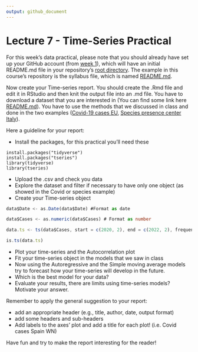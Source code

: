 ```yaml
---
output: github_document
---
```


# Lecture 7 - Time-Series Practical

For this week's data practical, please note that you should already have set up your GitHub account (from [week 1](../1_introduction/README.md)), which will have an initial README.md file in your repository's [root directory](https://en.wikipedia.org/wiki/Root_directory). The example in this course's repository is the syllabus file, which is named [README.md](../README.md).

Now create your Time-series report. You should create the .Rmd file and edit it in RStudio and then knit the output file into an .md file. You have to download a dataset that you are interested in (You can find some link here [README.md](../7_data_modelling/Datasets/README.md)). You have to use the methods that we discussed in class and done in the two examples ([Covid-19 cases EU](../7_data_modelling/Datasets/Covid_19_cases_EU.csv), [Species presence center Italy](../7_data_modelling/Datasets/Species_Individuals_center_Italy.csv)).

Here a guideline for your report:

* Install the packages, for this practical you'll need these

```setup
install.packages("tidyverse")
install.packages("tseries")
library(tidyverse)
library(tseries)
```

* Upload the .csv and check you data
* Explore the dataset and filter if necessary to have only one object (as showed in the Covid or species example)
* Create your Time-series object

```Ts
data$Date <- as.Date(data$Date) #Format as date

data$Cases <- as.numeric(data$Cases) # Format as number

data.ts <- ts(data$Cases, start = c(2020, 2), end = c(2022, 2), frequency = 365)

is.ts(data.ts)
```

* Plot your time-series and the Autocorrelation plot
* Fit your time-series object in the models that we saw in class
* Now using the Autoregressive and the Simple moving average models try to forecast how your time-series will develop in the future.
* Which is the best model for your data?
* Evaluate your results, there are limits using time-series models? Motivate your answer.
 
Remember to apply the general suggestion to your report:

* add an appropriate header (e.g., title, author, date, output format)
* add some headers and sub-headers
* Add labels to the axes' plot and add a title for each plot! (i.e. Covid cases Spain WN)

Have fun and try to make the report interesting for the reader! 
